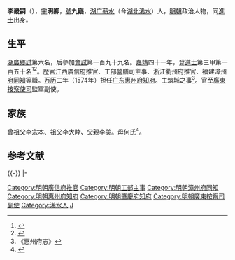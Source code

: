 {{明清人物信息框
| 姓名 = 李畿嗣
| 原名 =
| 圖片名稱= 
| 圖片大小 =
| 圖片說明 = 
| 最高職務 = 按察使司副使
| 國家 = 大明 
| 爵位 =
| 籍貫 = [[湖廣|湖廣]][[蘄水縣|蘄水縣]]（今[[湖北|湖北]][[浠水縣|浠水縣]]）
| 族裔 = 漢族
| 旗籍 = 
| 字號 = 字明卿，號九嶷
| 諡號 =
| 出生日期 = 生年不詳
| 出生地點 = [[湖廣|湖廣]][[蘄水縣|蘄水縣]]（今[[湖北|湖北]][[浠水縣|浠水縣]]）
| 逝世日期 = 卒年不詳
| 逝世地點 = 不詳
| 墓葬 =
| 配偶 = 
| 親屬 = 
| 出身 =
* 嘉靖四十一年壬戌科進士
| 經歷 =
| 著作 =  
}}

'''李畿嗣'''（{{bd|？||？|catIdx=L李}}），[[表字|字]]'''明卿'''，[[號|號]]'''九嶷'''，[[湖广|湖广]][[蕲水|蕲水]]（今[[湖北|湖北]][[浠水|浠水]]）人，[[明朝|明朝]]政治人物，同[[進士|進士]]出身。

== 生平 ==
[[湖廣|湖廣]][[鄉試|鄉試]]第六名，后參加[[會試|會試]]第一百九十九名。[[嘉靖|嘉靖]]四十一年，登[[進士|進士]]第三甲第一百五十名<ref>{{Cite book|title=《皇明贡举考》卷五|author=[[张朝瑞|张朝瑞]]|publisher=《续修四库全书》史部第828册|year=|isbn=|location=|pages=}}</ref><ref>{{Cite book|title=贡举志五种 上|author=鲁小俊，江俊伟著|publisher=武汉大学出版社|year=2009|isbn=978-7-307-07043-1|location=武汉|pages=}}</ref>。歷官[[江西|江西]][[廣信府|廣信府]][[推官|推官]]、[[工部|工部]]營膳司[[主事|主事]]、[[浙江|浙江]][[衢州府|衢州府]][[推官|推官]]、[[福建|福建]][[漳州府|漳州府]][[同知|同知]]等職。[[万历|万历]]二年（1574年）担任[[广东承宣布政使司|广东]][[惠州府|惠州府]][[知府|知府]]。主筑城之事<ref>《惠州府志》</ref>。官至[[廣東|廣東]][[按察使司|按察使司]]監軍副使。

== 家族 ==
曾祖父李宗本、祖父李大睦、父親李美。母何氏<ref>{{Cite book|title=天一阁藏明代科举录选刊 登科录 点校本|author=龚延明主编|publisher=宁波出版社|year=2016|isbn=978-7-5526-2320-8|location=宁波|pages=|quote=《天一閣藏明代科舉錄選刊.登科錄》之《嘉靖四十一年壬戌科登科錄》}}</ref>。

==参考文献==
{{reflist}}

{{-}}
{{start box}}
{{s-off}}
{{succession box|[[乐舜宾|乐舜宾]]|[[宋尧武|宋尧武]]|明朝惠州府知府|<small>万历二年（1574年）上任</small>}}
|-
{{s-before|[[楊棐|楊棐]]}}
{{s-title|明朝肇慶府知府|1576年－1577年}}
{{s-after|[[邵廉|邵廉]]}}
{{end box}}
{{嘉靖四十一年壬戌科殿試金榜}}

{{DEFAULTSORT:Li李}}
[[Category:明朝廣信府推官|Category:明朝廣信府推官]]
[[Category:明朝工部主事|Category:明朝工部主事]]
[[Category:明朝漳州府同知|Category:明朝漳州府同知]]
[[Category:明朝惠州府知府|Category:明朝惠州府知府]]
[[Category:明朝肇慶府知府|Category:明朝肇慶府知府]]
[[Category:明朝廣東按察司副使|Category:明朝廣東按察司副使]]
[[Category:浠水人|Category:浠水人]]
[[Category:李姓|J]]